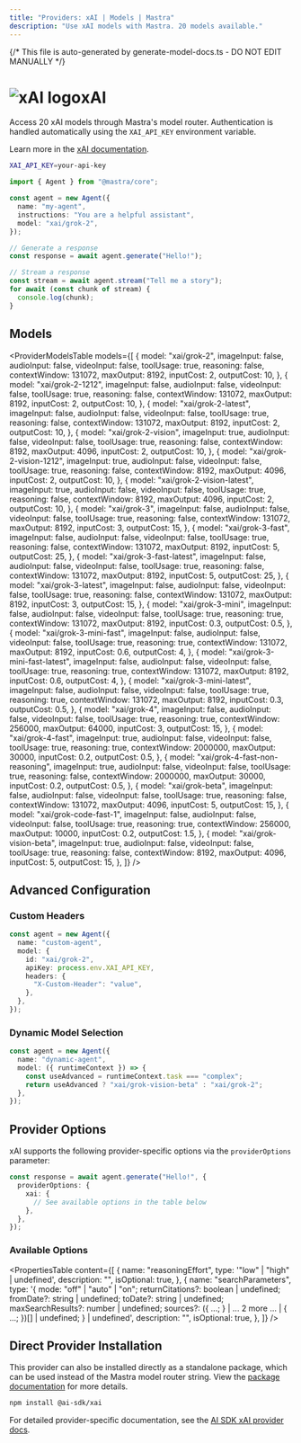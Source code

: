 ```yaml
---
title: "Providers: xAI | Models | Mastra"
description: "Use xAI models with Mastra. 20 models available."
---
```


{/* This file is auto-generated by generate-model-docs.ts - DO NOT EDIT MANUALLY */}


# <img src="https://models.dev/logos/xai.svg" alt="xAI logo" className="inline w-8 h-8 mr-2 align-middle dark:invert dark:brightness-0 dark:contrast-200" />xAI

Access 20 xAI models through Mastra's model router. Authentication is handled automatically using the `XAI_API_KEY` environment variable.

Learn more in the [xAI documentation](https://docs.x.ai/docs/models).

```bash
XAI_API_KEY=your-api-key
```

```typescript
import { Agent } from "@mastra/core";

const agent = new Agent({
  name: "my-agent",
  instructions: "You are a helpful assistant",
  model: "xai/grok-2",
});

// Generate a response
const response = await agent.generate("Hello!");

// Stream a response
const stream = await agent.stream("Tell me a story");
for await (const chunk of stream) {
  console.log(chunk);
}
```

## Models

<ProviderModelsTable
  models={[
    {
      model: "xai/grok-2",
      imageInput: false,
      audioInput: false,
      videoInput: false,
      toolUsage: true,
      reasoning: false,
      contextWindow: 131072,
      maxOutput: 8192,
      inputCost: 2,
      outputCost: 10,
    },
    {
      model: "xai/grok-2-1212",
      imageInput: false,
      audioInput: false,
      videoInput: false,
      toolUsage: true,
      reasoning: false,
      contextWindow: 131072,
      maxOutput: 8192,
      inputCost: 2,
      outputCost: 10,
    },
    {
      model: "xai/grok-2-latest",
      imageInput: false,
      audioInput: false,
      videoInput: false,
      toolUsage: true,
      reasoning: false,
      contextWindow: 131072,
      maxOutput: 8192,
      inputCost: 2,
      outputCost: 10,
    },
    {
      model: "xai/grok-2-vision",
      imageInput: true,
      audioInput: false,
      videoInput: false,
      toolUsage: true,
      reasoning: false,
      contextWindow: 8192,
      maxOutput: 4096,
      inputCost: 2,
      outputCost: 10,
    },
    {
      model: "xai/grok-2-vision-1212",
      imageInput: true,
      audioInput: false,
      videoInput: false,
      toolUsage: true,
      reasoning: false,
      contextWindow: 8192,
      maxOutput: 4096,
      inputCost: 2,
      outputCost: 10,
    },
    {
      model: "xai/grok-2-vision-latest",
      imageInput: true,
      audioInput: false,
      videoInput: false,
      toolUsage: true,
      reasoning: false,
      contextWindow: 8192,
      maxOutput: 4096,
      inputCost: 2,
      outputCost: 10,
    },
    {
      model: "xai/grok-3",
      imageInput: false,
      audioInput: false,
      videoInput: false,
      toolUsage: true,
      reasoning: false,
      contextWindow: 131072,
      maxOutput: 8192,
      inputCost: 3,
      outputCost: 15,
    },
    {
      model: "xai/grok-3-fast",
      imageInput: false,
      audioInput: false,
      videoInput: false,
      toolUsage: true,
      reasoning: false,
      contextWindow: 131072,
      maxOutput: 8192,
      inputCost: 5,
      outputCost: 25,
    },
    {
      model: "xai/grok-3-fast-latest",
      imageInput: false,
      audioInput: false,
      videoInput: false,
      toolUsage: true,
      reasoning: false,
      contextWindow: 131072,
      maxOutput: 8192,
      inputCost: 5,
      outputCost: 25,
    },
    {
      model: "xai/grok-3-latest",
      imageInput: false,
      audioInput: false,
      videoInput: false,
      toolUsage: true,
      reasoning: false,
      contextWindow: 131072,
      maxOutput: 8192,
      inputCost: 3,
      outputCost: 15,
    },
    {
      model: "xai/grok-3-mini",
      imageInput: false,
      audioInput: false,
      videoInput: false,
      toolUsage: true,
      reasoning: true,
      contextWindow: 131072,
      maxOutput: 8192,
      inputCost: 0.3,
      outputCost: 0.5,
    },
    {
      model: "xai/grok-3-mini-fast",
      imageInput: false,
      audioInput: false,
      videoInput: false,
      toolUsage: true,
      reasoning: true,
      contextWindow: 131072,
      maxOutput: 8192,
      inputCost: 0.6,
      outputCost: 4,
    },
    {
      model: "xai/grok-3-mini-fast-latest",
      imageInput: false,
      audioInput: false,
      videoInput: false,
      toolUsage: true,
      reasoning: true,
      contextWindow: 131072,
      maxOutput: 8192,
      inputCost: 0.6,
      outputCost: 4,
    },
    {
      model: "xai/grok-3-mini-latest",
      imageInput: false,
      audioInput: false,
      videoInput: false,
      toolUsage: true,
      reasoning: true,
      contextWindow: 131072,
      maxOutput: 8192,
      inputCost: 0.3,
      outputCost: 0.5,
    },
    {
      model: "xai/grok-4",
      imageInput: false,
      audioInput: false,
      videoInput: false,
      toolUsage: true,
      reasoning: true,
      contextWindow: 256000,
      maxOutput: 64000,
      inputCost: 3,
      outputCost: 15,
    },
    {
      model: "xai/grok-4-fast",
      imageInput: true,
      audioInput: false,
      videoInput: false,
      toolUsage: true,
      reasoning: true,
      contextWindow: 2000000,
      maxOutput: 30000,
      inputCost: 0.2,
      outputCost: 0.5,
    },
    {
      model: "xai/grok-4-fast-non-reasoning",
      imageInput: true,
      audioInput: false,
      videoInput: false,
      toolUsage: true,
      reasoning: false,
      contextWindow: 2000000,
      maxOutput: 30000,
      inputCost: 0.2,
      outputCost: 0.5,
    },
    {
      model: "xai/grok-beta",
      imageInput: false,
      audioInput: false,
      videoInput: false,
      toolUsage: true,
      reasoning: false,
      contextWindow: 131072,
      maxOutput: 4096,
      inputCost: 5,
      outputCost: 15,
    },
    {
      model: "xai/grok-code-fast-1",
      imageInput: false,
      audioInput: false,
      videoInput: false,
      toolUsage: true,
      reasoning: true,
      contextWindow: 256000,
      maxOutput: 10000,
      inputCost: 0.2,
      outputCost: 1.5,
    },
    {
      model: "xai/grok-vision-beta",
      imageInput: true,
      audioInput: false,
      videoInput: false,
      toolUsage: true,
      reasoning: false,
      contextWindow: 8192,
      maxOutput: 4096,
      inputCost: 5,
      outputCost: 15,
    },
  ]}
/>

## Advanced Configuration

### Custom Headers

```typescript
const agent = new Agent({
  name: "custom-agent",
  model: {
    id: "xai/grok-2",
    apiKey: process.env.XAI_API_KEY,
    headers: {
      "X-Custom-Header": "value",
    },
  },
});
```

### Dynamic Model Selection

```typescript
const agent = new Agent({
  name: "dynamic-agent",
  model: ({ runtimeContext }) => {
    const useAdvanced = runtimeContext.task === "complex";
    return useAdvanced ? "xai/grok-vision-beta" : "xai/grok-2";
  },
});
```

## Provider Options

xAI supports the following provider-specific options via the `providerOptions` parameter:

```typescript
const response = await agent.generate("Hello!", {
  providerOptions: {
    xai: {
      // See available options in the table below
    },
  },
});
```

### Available Options

<PropertiesTable
  content={[
    {
      name: "reasoningEffort",
      type: '"low" | "high" | undefined',
      description: "",
      isOptional: true,
    },
    {
      name: "searchParameters",
      type: '{ mode: "off" | "auto" | "on"; returnCitations?: boolean | undefined; fromDate?: string | undefined; toDate?: string | undefined; maxSearchResults?: number | undefined; sources?: ({ ...; } | ... 2 more ... | { ...; })[] | undefined; } | undefined',
      description: "",
      isOptional: true,
    },
  ]}
/>

## Direct Provider Installation

This provider can also be installed directly as a standalone package, which can be used instead of the Mastra model router string. View the [package documentation](https://www.npmjs.com/package/@ai-sdk/xai) for more details.

```bash npm2yarn copy
npm install @ai-sdk/xai
```

For detailed provider-specific documentation, see the [AI SDK xAI provider docs](https://ai-sdk.dev/providers/ai-sdk-providers/xai).
